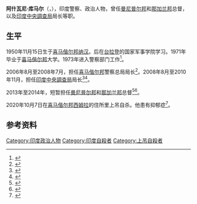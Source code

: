 {{同名人物|阿什瓦尼·库马尔|阿什瓦尼·库马尔}}
{{Infobox officeholder
| name         = 阿什瓦尼·库马尔
| native_name  = Ashwani Kumar
| image        = The Governor of Nagaland, Shri Ashwani Kumar calling on the Union Home Minister, Shri Rajnath Singh, in New Delhi on June 20, 2014 (cropped).jpg
| caption      = 2014年
| office       = [[那加兰邦|那加兰邦]]总督
| term_start   = 2013年3月21日
| term_end     = 2014年6月27日
| predecessor  = 
| successor    = 
| office1      = [[曼尼普尔邦|曼尼普尔邦]]总督
| term_start1  = 2013年7月29日
| term_end1    = 2013年12月23日
| predecessor1 = 
| successor1   = 
| office2      = [[印度中央調查局|印度中央調查局]]局长
| term_start2  = 2008年8月2日
| term_end2    = 2010年11月30日
| predecessor2 = 
| successor2   = 
| office3      = [[喜马偕尔邦|喜马偕尔邦]]警察总局局长
| term_start3  = 2006年8月
| term_end3    = 2008年7月
| predecessor3 = 
| successor3   = 
| birth_date   = {{Birth date|df=y|1950|11|15}}
| birth_place  = 印度[[喜马偕尔邦|喜马偕尔邦]][[纳汉|纳汉]]
| death_date   = {{Death date and age|df=y|2020|10|7|1950|11|15}}
| death_place  = 印度[[喜马偕尔邦|喜马偕尔邦]][[西姆拉|西姆拉]]
| death_cause  = 上吊自杀
| party        = 
| religion     = 
| children     = 
| alma_mater   = 
| website      = 
}}

'''阿什瓦尼·库马尔'''（{{lang-en|Ashwani Kumar}}，{{bd|1950年|11月15日|2020年|10月7日|catIdx=Kumar}}），印度警察、政治人物，曾任[[曼尼普尔邦|曼尼普尔邦]]和[[那加兰邦|那加兰邦]]总督，以及[[印度中央調查局|印度中央調查局]]局长等职。

==生平==
1950年11月15日生于[[喜马偕尔邦|喜马偕尔邦]][[纳汉|纳汉]]。后在[[台拉登|台拉登]]的国家军事学院学习。1971年毕业于[[喜马偕尔邦|喜马偕尔邦]]大学。1973年进入警察部门工作<ref>{{cite web |title=Dr. Ashwani Kumar |url=http://nagaland.nic.in/functionaries/rajbhavan/governor.htm |publisher=Nagaland |archiveurl=https://web.archive.org/web/20140113111109/http://nagaland.nic.in/functionaries/rajbhavan/governor.htm |archivedate=2014-01-13}}</ref>。

2006年8月至2008年7月，担任[[喜马偕尔邦|喜马偕尔邦]]警察总局局长<ref>{{cite web |url= http://articles.timesofindia.indiatimes.com/2008-07-31/india/27921034_1_ips-officer-cbi-director-officer-of-rajasthan-cadre |title=Himachal DGP Ashwani Kumar is new CBI Director |work=Times Of India |year=2008 |accessdate=2013-06-11}}</ref>。2008年8月至2010年11月，担任[[印度中央調查局|印度中央調查局]]局长<ref>{{cite web |url=http://cbi.nic.in/history.php |title=Central Bureau Of Investigation |year=2013 |accessdate=2013-06-11 |archive-url=https://web.archive.org/web/20110924144539/http://cbi.nic.in/history.php |archive-date=2011-09-24}}</ref><ref>{{cite web |url= http://www.indianexpress.com/news/cbi-chief-ashwani-kumar-gets-4month-extension/654776/ |title=CBI chief Ashwani Kumar gets 4-month extension |first= Neeraj |last=Chauhan |work=Indian Express |year=2010 |accessdate=2013-06-11}}</ref>。

2013年至2014年，短暂担任[[曼尼普尔邦|曼尼普尔邦]]和[[那加兰邦|那加兰邦]]总督<ref>{{cite web |url= http://www.thehindu.com/news/national/other-states/ashwani-kumar-sworn-in-as-governor-of-manipur/article4966677.ece |title=Ashwani Kumar sworn in as Governor of Manipur|work=The Hindu |year=2013|accessdate=2013-10-02}}</ref><ref>{{cite web |url= http://indiatoday.intoday.in/story/ashwani-kumar-appointed-nagaland-governor-s-c-jamir-odisha-governor/1/257214.html |title=Ex-CBI Director Ashwani Kumar appointed Nagaland Governor, S C Jamir in Odisha|work=India Today |year=2013|accessdate=2013-06-11}}</ref>。

2020年10月7日在[[喜马偕尔邦|喜马偕尔邦]][[西姆拉|西姆拉]]的住所里上吊自杀。他患有抑郁症<ref>{{Cite web|last=Service|first=Tribune News|title=Former Nagaland Governor and ex-DGP of Himachal Ashwani Kumar commits suicide|url=https://www.tribuneindia.com/news/himachal/former-nagaland-governor-and-ex-dgp-of-himachal-ashwani-kumar-commits-suicide-152357|access-date=2020-10-07|website=Tribuneindia News Service|language=en}}</ref>。

==参考资料==
{{Reflist}}

{{DEFAULTSORT:Kumar, Ashwani}}
[[Category:印度政治人物|Category:印度政治人物]]
[[Category:印度自殺者|Category:印度自殺者]]
[[Category:上吊自殺者|Category:上吊自殺者]]